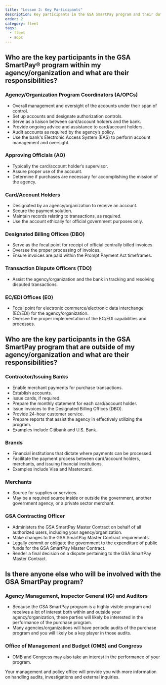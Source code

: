 ```yaml
---
title: "Lesson 2: Key Participants"
description: Key participants in the GSA SmartPay program and their duties and responsibilities.
order: 2
category: fleet
tags:
  - fleet
  - aopc
---
```


## Who are the key participants in the GSA SmartPay® program within my agency/organization and what are their responsibilities?

### Agency/Organization Program Coordinators (A/OPCs)
- Overall management and oversight of the accounts under their span of control. 
- Set up accounts and designate authorization controls.
- Serve as a liaison between card/account holders and the bank.
- Provide ongoing advice and assistance to card/account holders.
- Audit accounts as required by the agency’s policy.
- Use the bank's Electronic Access System (EAS) to perform account management and oversight.

### Approving Officials (AO)
- Typically the card/account holder’s supervisor.
- Assure proper use of the account. 
- Determine if purchases are necessary for accomplishing the mission of the agency.

### Card/Account Holders
- Designated by an agency/organization to receive an account. 
- Secure the payment solution.
- Maintain records relating to transactions, as required.
- Use the account ethically for official government purposes only.

### Designated Billing Offices (DBO)
- Serve as the focal point for receipt of official centrally billed invoices. 
- Oversee the proper processing of invoices.
- Ensure invoices are paid within the Prompt Payment Act timeframes. 

### Transaction Dispute Officers (TDO)
- Assist the agency/organization and the bank in tracking and resolving disputed transactions. 

### EC/EDI Offices (EO)
- Focal point for electronic commerce/electronic data interchange (EC/EDI) for the agency/organization.
- Oversee the proper implementation of the EC/EDI capabilities and processes.

## Who are the key participants in the GSA SmartPay program that are outside of my agency/organization and what are their responsibilities?

### Contractor/Issuing Banks
- Enable merchant payments for purchase transactions.
- Establish accounts.
- Issue cards, if required.
- Prepare the monthly statement for each card/account holder.
- Issue invoices to the Designated Billing Offices (DBO).
- Provide 24-hour customer service.
- Prepare reports that assist the agency in effectively utilizing the program.
- Examples include Citibank and U.S. Bank.

### Brands
- Financial institutions that dictate where payments can be processed.
- Facilitate the payment process between card/account holders, merchants, and issuing financial institutions. 
- Examples include Visa and Mastercard.

### Merchants
- Source for supplies or services. 
- May be a required source inside or outside the government, another government agency, or a private sector merchant.

### GSA Contracting Officer
- Administers the GSA SmartPay Master Contract on behalf of all authorized users, including your agency/organization. 
- Make changes to the GSA SmartPay Master Contract requirements.
- Legally commit or obligate the government to the expenditure of public funds for the GSA SmartPay Master Contract.
- Render a final decision on a dispute pertaining to the GSA SmartPay Master Contract.

## Is there anyone else who will be involved with the GSA SmartPay program?
### Agency Management, Inspector General (IG) and Auditors
- Because the GSA SmartPay program is a highly visible program and receives a lot of interest both within and outside your agency/organization, these parties will likely be interested in the performance of the purchase program. 
- Many agencies/organizations will have periodic audits of the purchase program and you will likely be a key player in those audits. 
### Office of Management and Budget (OMB) and Congress
- OMB and Congress may also take an interest in the performance of your program. 

Your management and policy office will provide you with more information on handling audits, investigations and external inquiries.

